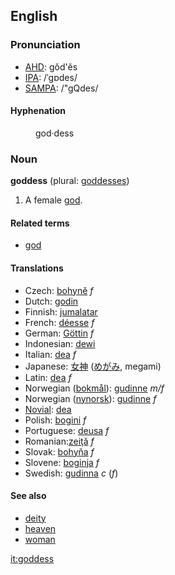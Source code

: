 ==English==

===Pronunciation===
*[[w:AHD|AHD]]: gŏd'ĕs
*[[w:IPA|IPA]]: /ˈgɒdes/
*[[w:SAMPA|SAMPA]]: /"gQdes/

====Hyphenation====
:god&middot;dess

===Noun===
'''goddess''' (plural: [[goddesses]])

# A female [[god]].

====Related terms====
*[[god]]

====Translations====
*Czech: [[bohyně]] ''f''
*Dutch: [[godin]]
*Finnish: [[jumalatar]]
*French: [[déesse]] ''f''
*German: [[Göttin]] ''f''
*Indonesian: [[dewi]]
*Italian: [[dea]] ''f''
*Japanese: [[女神]] ([[めがみ]], megami)
*Latin: [[dea]] ''f''
*Norwegian ([[bokmål]]): [[gudinne]] ''m/f''
*Norwegian ([[nynorsk]]): [[gudinne]] ''f''
*[[Novial]]: [[dea]]
*Polish: [[bogini]] ''f''
*Portuguese: [[deusa]] ''f''
*Romanian:[[zeiţă]] ''f''
*Slovak: [[bohyňa]] ''f''
*Slovene: [[boginja]] ''f''
*Swedish: [[gudinna]] ''c'' (''f'')

====See also====
*[[deity]]
*[[heaven]]
*[[woman]]

[[it:goddess]]

{{Cattag2|Religion|God}}